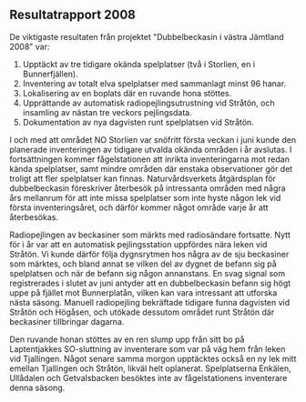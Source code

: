 ## Resultatrapport 2008

De viktigaste resultaten från projektet "Dubbelbeckasin i västra Jämtland 2008" var:

1. Upptäckt av tre tidigare okända spelplatser (två i Storlien, en i Bunnerfjällen).
2. Inventering av totalt elva spelplatser med sammanlagt minst 96 hanar.
3. Lokalisering av en boplats där en ruvande hona stöttes.
4. Upprättande av automatisk radiopejlingsutrustning vid Stråtön, och insamling av nästan tre veckors pejlingsdata.
5. Dokumentation av nya dagvisten runt spelplatsen vid Stråtön.

I och med att området NO Storlien var snöfritt första veckan i juni kunde den planerade inventeringen av tidigare utvalda okända områden i år avslutas. I fortsättningen kommer fågelstationen att inrikta inventeringarna mot redan kända spelplatser, samt mindre områden där enstaka observationer gör det troligt att fler spelplatser kan finnas. Naturvårdsverkets åtgärdsplan för dubbelbeckasin föreskriver återbesök på intressanta områden med några års mellanrum för att inte missa spelplatser som inte hyste någon lek vid första inventeringsåret, och därför kommer något område varje år att återbesökas.

Radiopejlingen av beckasiner som märkts med radiosändare fortsatte. Nytt för i år var att en automatisk pejlingsstation uppfördes nära leken vid Stråtön. Vi kunde därför följa dygnsrytmen hos några av de sju beckasiner som märktes, och bland annat se vilken del av dygnet de befann sig på spelplatsen och när de befann sig någon annanstans. En svag signal som registrerades i slutet av juni antyder att en dubbelbeckasin befann sig högt uppe på fjället mot Bunnerplatån, vilken kan vara intressant att utforska nästa säsong. Manuell radiopejling bekräftade tidigare funna dagvisten vid Stråtön och Högåsen, och utökade dessutom området runt Stråtön där beckasiner tillbringar dagarna.

Den ruvande honan stöttes av en ren slump upp från sitt bo på Laptentjakkes SO-sluttning av inventerare som var på väg hem från leken vid Tjallingen. Något senare samma morgon upptäcktes också en ny lek mitt emellan Tjallingen och Stråtön, likväl helt oplanerat. Spelplatserna Enkälen, Ullådalen och Getvalsbacken besöktes inte av fågelstationens inventerare denna säsong.
